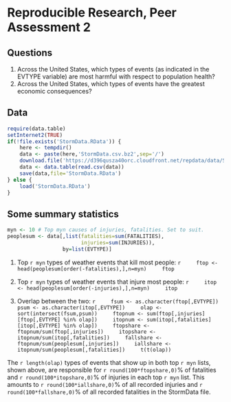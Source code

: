 Reproducible Research, Peer Assessment 2
========================================

## Questions

1. Across the United States, which types of events (as indicated in the EVTYPE variable) are most harmful with respect to population health?
2. Across the United States, which types of events have the greatest economic consequences?

## Data

```r
require(data.table)
setInternet2(TRUE)
if(!file.exists('StormData.RData')) {
    here <- tempdir()
    data <- paste(here,'StormData.csv.bz2',sep='/')
    download.file('https://d396qusza40orc.cloudfront.net/repdata/data/StormData.csv.bz2',data)
    data <- data.table(read.csv(data))
    save(data,file='StormData.RData')
} else {
    load('StormData.RData')
}
```

## Some summary statistics

```r
myn <- 10 # Top myn causes of injuries, fatalities. Set to suit.
peoplesum <- data[,list(fatalities=sum(FATALITIES), 
                        injuries=sum(INJURIES)),
                  by=list(EVTYPE)]
```

1. Top `r myn` types of weather events that kill most people:
    ```r
    ftop <- head(peoplesum[order(-fatalities),],n=myn)
    ftop
    ```
    
2. Top `r myn` types of weather events that injure most people:
    ```r
    itop <- head(peoplesum[order(-injuries),],n=myn)
    itop
    ```

3. Overlap between the two: 
    ```r
    fsum <- as.character(ftop[,EVTYPE])
    psum <- as.character(itop[,EVTYPE])
    olap <- sort(intersect(fsum,psum))
    ftopnum <- sum(ftop[,injuries][ftop[,EVTYPE] %in% olap])
    itopnum <- sum(itop[,fatalities][itop[,EVTYPE] %in% olap])
    ftopshare <- ftopnum/sum(ftop[,injuries])
    itopshare <- itopnum/sum(itop[,fatalities])
    fallshare <- ftopnum/sum(peoplesum[,injuries])
    iallshare <- itopnum/sum(peoplesum[,fatalities])
    t(t(olap))
    ```

The `r length(olap)` types of events that show up in both top `r myn` lists, shown above, are responsible for `r round(100*ftopshare,0)`% of fatalities and `r round(100*itopshare,0)`% of injuries in each top `r myn` list. This amounts to `r round(100*iallshare,0)`% of all recorded injuries and `r round(100*fallshare,0)`% of all recorded fatalities in the StormData file.


